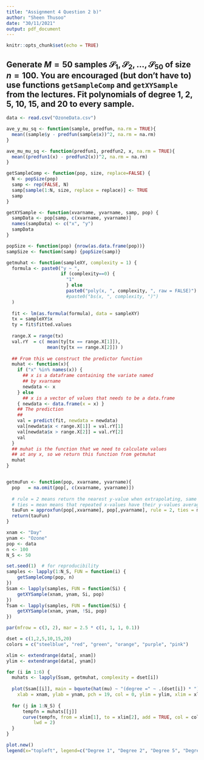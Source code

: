 ```yaml
---
title: "Assignment 4 Question 2 b)"
author: "Sheen Thusoo"
date: "30/11/2021"
output: pdf_document
---
```


```r
knitr::opts_chunk$set(echo = TRUE)
```

## Generate $M=50$ samples $\mathcal{S}_1,\mathcal{S}_2,\ldots,\mathcal{S}_{50}$ of size $n=100$. You are encouraged (but don't have to) use functions `getSampleComp` and `getXYSample` from the lectures. Fit polynomials of degree 1, 2, 5, 10, 15, and 20 to every sample.

``` r
data <- read.csv("OzoneData.csv")
```

``` r
ave_y_mu_sq <- function(sample, predfun, na.rm = TRUE){
  mean((sample$y - predfun(sample$x))^2, na.rm = na.rm)
}

ave_mu_mu_sq <- function(predfun1, predfun2, x, na.rm = TRUE){
  mean((predfun1(x) - predfun2(x))^2, na.rm = na.rm)
}

getSampleComp <- function(pop, size, replace=FALSE) {
  N <- popSize(pop)
  samp <- rep(FALSE, N)
  samp[sample(1:N, size, replace = replace)] <- TRUE
  samp
}

getXYSample <- function(xvarname, yvarname, samp, pop) {
  sampData <- pop[samp, c(xvarname, yvarname)]
  names(sampData) <- c("x", "y")
  sampData
}

popSize <- function(pop) {nrow(as.data.frame(pop))}
sampSize <- function(samp) {popSize(samp)}

getmuhat <- function(sampleXY, complexity = 1) {
  formula <- paste0("y ~ ",
                    if (complexity==0) {
                      "1"
                      } else 
                      paste0("poly(x, ", complexity, ", raw = FALSE)") 
                      #paste0("bs(x, ", complexity, ")") 
  )
  
  fit <- lm(as.formula(formula), data = sampleXY)
  tx = sampleXY$x
  ty = fit$fitted.values
  
  range.X = range(tx)
  val.rY  = c( mean(ty[tx == range.X[1]]), 
               mean(ty[tx == range.X[2]]) )
  
  ## From this we construct the predictor function
  muhat <- function(x){
    if ("x" %in% names(x)) {
      ## x is a dataframe containing the variate named
      ## by xvarname
      newdata <- x
    } else 
      ## x is a vector of values that needs to be a data.frame
    { newdata <- data.frame(x = x) }
    ## The prediction
    ## 
    val = predict(fit, newdata = newdata)
    val[newdata$x < range.X[1]] = val.rY[1]
    val[newdata$x > range.X[2]] = val.rY[2]
    val
  }
  ## muhat is the function that we need to calculate values 
  ## at any x, so we return this function from getmuhat
  muhat
}


getmuFun <- function(pop, xvarname, yvarname){
  pop   = na.omit(pop[, c(xvarname, yvarname)])
  
  # rule = 2 means return the nearest y-value when extrapolating, same as above.
  # ties = mean means that repeated x-values have their y-values averaged, as above.
  tauFun = approxfun(pop[,xvarname], pop[,yvarname], rule = 2, ties = mean)
  return(tauFun)
}
```


``` r
xnam <- "Day"
ynam <- "Ozone"
pop <- data
n <- 100
N_S <- 50

set.seed(1)  # for reproducibility
samples <- lapply(1:N_S, FUN = function(i) {
    getSampleComp(pop, n)
})
Ssam <- lapply(samples, FUN = function(Si) {
    getXYSample(xnam, ynam, Si, pop)
})
Tsam <- lapply(samples, FUN = function(Si) {
    getXYSample(xnam, ynam, !Si, pop)
})
```


``` r
par(mfrow = c(3, 2), mar = 2.5 * c(1, 1, 1, 0.1))

dset = c(1,2,5,10,15,20)
colors = c("steelblue", "red", "green", "orange", "purple", "pink")

xlim <- extendrange(data[, xnam])
ylim <- extendrange(data[, ynam])

for (i in 1:6) {
  muhats <- lapply(Ssam, getmuhat, complexity = dset[i])
  
  plot(Ssam[[i]], main = bquote(hat(mu) ~ "(degree =" ~ .(dset[i]) * ") "), 
    xlab = xnam, ylab = ynam, pch = 19, col = 0, ylim = ylim, xlim = xlim)
  
  for (j in 1:N_S) {
      tempfn = muhats[[j]]
      curve(tempfn, from = xlim[1], to = xlim[2], add = TRUE, col = colors[i], 
          lwd = 2)
  }
}
```

``` r
plot.new()
legend(x="topleft", legend=c("Degree 1", "Degree 2", "Degree 5", "Degree 10", "Degree 15", "Degree 20"), fill=colors, title="Legend")
```
